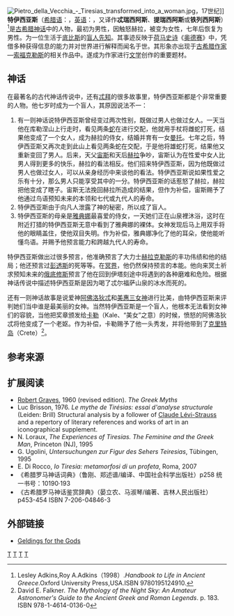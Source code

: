 {{expand|time=2013-10-17T08:16:59+00:00}}
{{Infobox deity|type=Greek
| image =Tiresias striking the snakes.png
| caption =特伊西亚斯的艺术形象
| name = 特伊西亚斯

|weapons=[[商神杖|商神杖]]|god_of=阿波罗的先知}}[[File:Pietro_della_Vecchia_-_Tiresias_transformed_into_a_woman.jpg|thumb]]，17世纪]]
'''特伊西亚斯'''（[[希腊语|希腊语]]：{{lang|el|Τειρεσίας}}，[[英语|英语]]：{{lang|en|Tiresias}}，又译作'''忒瑞西阿斯'''、'''提瑞西阿斯'''或'''铁列西阿斯'''）<ref>Lesley Adkins,Roy A.Adkins（1998）.''Handbook to Life in Ancient Greece''.Oxford University Press,USA.ISBN 9780195124910. </ref>是[[古希腊神话|古希腊神话]]中的人物，最初为男性，因触怒赫拉，被变为女性，七年后恢复为男性。为一位生活于[[底比斯_(希腊)|底比斯]]的[[盲人|盲人]][[先知|先知]]。其事迹反映于[[荷马史诗|荷马史诗]]《[[奥德赛|奥德赛]]》中，凭借多种获得信息的能力并对世界进行解释而闻名于世。其形象亦出现于[[古希腊|古希腊]][[作家|作家]]—[[索福克勒斯|索福克勒斯]]的相关作品中。遂成为作家进行[[文学|文学]]创作的重要题材。

== 神话 ==
在最著名的古代神话传说中，还有[[忒拜|忒拜]]的很多故事里，特伊西亚斯都是个非常重要的人物。他七岁时成为一个盲人，其原因说法不一：

#有一则神话说特伊西亚斯曾经变过两次性别，既做过男人也做过女人。一天当他在库勒涅山上行走时，看见两条[[蛇|蛇]]在进行交配，他就用手杖将雌蛇打死，结果他变成了一个女人，成为赫拉的侍女，结婚并育有一女[[曼托|曼托]]。七年之后，特伊西亚斯又再次走到此山上看见两条蛇在交配，于是他将雄蛇打死，结果他又重新变回了男人。后来，天父[[宙斯|宙斯]]和天后[[赫拉|赫拉]]争吵，宙斯认为在性爱中女人比男人得到更多的快乐，赫拉的看法相反。他们招来特伊西亚斯，因为他既做过男人也做过女人，可以从亲身经历中来谈他的看法。特伊西亚斯说如果性爱之乐有十分，那么男人只能享受其中的一分。特伊西亚斯的话惹怒了赫拉，赫拉把他变成了瞎子。宙斯无法挽回赫拉所造成的结果，但作为补偿，宙斯赐予了他通过鸟语预知未来的本领和七代或九代人的寿命。
#特伊西亚斯由于向凡人泄露了神的秘密，所以成了盲人。
#特伊西亚斯的母亲是[[雅典娜|雅典娜]]最喜爱的侍女，一天她们正在山泉裡沐浴，这时在附近打猎的特伊西亚斯无意中看到了雅典娜的裸体。女神发现后马上用双手将他的眼睛盖住，使他双目失明。作为补偿，雅典娜净化了他的耳朵，使他能听懂鸟语。并赐予他预言能力和跨越九代人的寿命。

特伊西亚斯做出过很多预言，他准确预言了大力士[[赫拉克勒斯|赫拉克勒斯]]的丰功伟绩和他的结局；他还预言过[[彭透斯|彭透斯]]的死等等。在[[冥界|冥界]]，他仍然保持预言的本能。他向来冥土祈求预知未来的[[俄底修斯|俄底修斯]]预言了他在回到伊塔刻途中将遇到的各种磨难和危险。根据神话传说中描述特伊西亚斯是因为喝了忒尔福萨山泉的冰水而死的。

还有一则神话故事是说爱神[[阿佛洛狄忒|阿佛洛狄忒]]和[[美惠三女神|美惠三女神]]进行比美，由特伊西亚斯来评判她们当中谁是最美丽的女神。当然特伊西亚斯是一个盲人，他根本无法看到女神们的容貌，当他把奖章颁发给[[卡里斯_(希腊神话)|卡勒]]（Kale、“美女”之意）的时候，愤怒的阿佛洛狄忒将他变成了一个老妪。作为补偿，卡勒赐予了他一头秀发，并将他带到了[[克里特岛|克里特岛]]（Crete）<ref>David E. Falkner. ''The Mythology of the Night Sky: An Amateur Astronomer's Guide to the Ancient Greek and Roman Legends''. p. 183. ISBN 978-1-4614-0136-0</ref>。

== 参考来源 ==
{{reflist}}

== 扩展阅读 ==

{{Commons category|特伊西底斯}}
*[[Robert_Graves|Robert Graves]], 1960 (revised edition). ''The Greek Myths''
*Luc Brisson, 1976. ''Le mythe de Tirésias: essai d'analyse structurale'' (Leiden: Brill) Structural analysis by a follower of [[Claude_Lévi-Strauss|Claude Lévi-Strauss]] and a repertory of literary references and works of art in an iconographical supplement.
*N. Loraux, ''The Experiences of Tiresias. The Feminine and the Greek Man'', Princeton (NJ), 1995
*G. Ugolini, ''Untersuchungen zur Figur des Sehers Teiresias'', Tübingen, 1995
*E. Di Rocco, ''Io Tiresia: metamorfosi di un profeta'', Roma, 2007
*《希腊罗马神话词典》（鲁刚、郑述谱/编译、中国社会科学出版社）p258 统一书号：10190·193
*《古希腊罗马神话鉴赏辞典》（晏立农、马淑琴/编著、吉林人民出版社）p453-454 ISBN 7-206-04846-3

== 外部链接 ==
*[http://www.gendercentre.org.au/resources/polare-archive/archived-articles/geldings-for-the-gods.htm Geldings for the Gods] {{Wayback|url=http://www.gendercentre.org.au/resources/polare-archive/archived-articles/geldings-for-the-gods.htm |date=20160601132356 }}

{{Characters in the Odyssey}}

{{Authority control}}
[[Category:希臘神話|T]]
[[Category:希臘神話人物|T]]
[[Category:古希腊文学|T]]
[[Category:先知|T]]